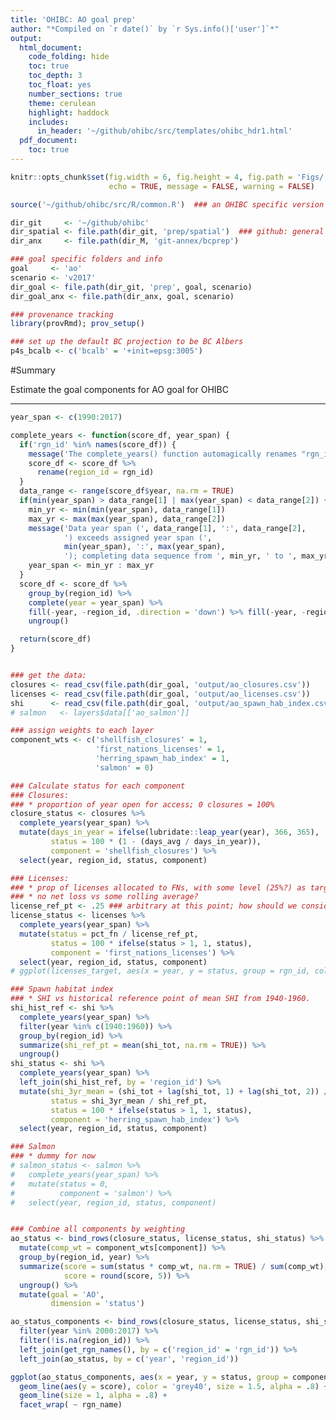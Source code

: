 ```yaml
---
title: 'OHIBC: AO goal prep'
author: "*Compiled on `r date()` by `r Sys.info()['user']`*"
output: 
  html_document:
    code_folding: hide
    toc: true
    toc_depth: 3
    toc_float: yes
    number_sections: true
    theme: cerulean
    highlight: haddock
    includes: 
      in_header: '~/github/ohibc/src/templates/ohibc_hdr1.html'
  pdf_document:
    toc: true
---
```


``` r

knitr::opts_chunk$set(fig.width = 6, fig.height = 4, fig.path = 'Figs/',
                      echo = TRUE, message = FALSE, warning = FALSE)

source('~/github/ohibc/src/R/common.R')  ### an OHIBC specific version of common.R

dir_git     <- '~/github/ohibc'
dir_spatial <- file.path(dir_git, 'prep/spatial')  ### github: general buffer region shapefiles
dir_anx     <- file.path(dir_M, 'git-annex/bcprep')

### goal specific folders and info
goal     <- 'ao'
scenario <- 'v2017'
dir_goal <- file.path(dir_git, 'prep', goal, scenario)
dir_goal_anx <- file.path(dir_anx, goal, scenario)

### provenance tracking
library(provRmd); prov_setup()

### set up the default BC projection to be BC Albers
p4s_bcalb <- c('bcalb' = '+init=epsg:3005')

```

#Summary

Estimate the goal components for AO goal for OHIBC

***

``` r

year_span <- c(1990:2017)

complete_years <- function(score_df, year_span) {
  if('rgn_id' %in% names(score_df)) {
    message('The complete_years() function automagically renames "rgn_id" to "region_id" for your convenience.')
    score_df <- score_df %>%
      rename(region_id = rgn_id)
  }
  data_range <- range(score_df$year, na.rm = TRUE)
  if(min(year_span) > data_range[1] | max(year_span) < data_range[2]) {
    min_yr <- min(min(year_span), data_range[1])
    max_yr <- max(max(year_span), data_range[2])
    message('Data year span (', data_range[1], ':', data_range[2],
            ') exceeds assigned year span (',
            min(year_span), ':', max(year_span),
            '); completing data sequence from ', min_yr, ' to ', max_yr, '.')
    year_span <- min_yr : max_yr
  }
  score_df <- score_df %>%
    group_by(region_id) %>%
    complete(year = year_span) %>%
    fill(-year, -region_id, .direction = 'down') %>% fill(-year, -region_id, .direction = 'up') %>%
    ungroup()

  return(score_df)
}


### get the data:
closures <- read_csv(file.path(dir_goal, 'output/ao_closures.csv'))
licenses <- read_csv(file.path(dir_goal, 'output/ao_licenses.csv'))
shi      <- read_csv(file.path(dir_goal, 'output/ao_spawn_hab_index.csv'))
# salmon   <- layers$data[['ao_salmon']]

### assign weights to each layer
component_wts <- c('shellfish_closures' = 1,
                   'first_nations_licenses' = 1,
                   'herring_spawn_hab_index' = 1,
                   'salmon' = 0)

### Calculate status for each component
### Closures:
### * proportion of year open for access; 0 closures = 100%
closure_status <- closures %>%
  complete_years(year_span) %>%
  mutate(days_in_year = ifelse(lubridate::leap_year(year), 366, 365),
         status = 100 * (1 - (days_avg / days_in_year)),
         component = 'shellfish_closures') %>%
  select(year, region_id, status, component)

### Licenses:
### * prop of licenses allocated to FNs, with some level (25%?) as target?
### * no net loss vs some rolling average?
license_ref_pt <- .25 ### arbitrary at this point; how should we consider ref pt?
license_status <- licenses %>%
  complete_years(year_span) %>%
  mutate(status = pct_fn / license_ref_pt,
         status = 100 * ifelse(status > 1, 1, status),
         component = 'first_nations_licenses') %>%
  select(year, region_id, status, component)
# ggplot(licenses_target, aes(x = year, y = status, group = rgn_id, color = rgn_id)) + geom_line()

### Spawn habitat index
### * SHI vs historical reference point of mean SHI from 1940-1960.
shi_hist_ref <- shi %>%
  complete_years(year_span) %>%
  filter(year %in% c(1940:1960)) %>%
  group_by(region_id) %>%
  summarize(shi_ref_pt = mean(shi_tot, na.rm = TRUE)) %>%
  ungroup()
shi_status <- shi %>%
  complete_years(year_span) %>%
  left_join(shi_hist_ref, by = 'region_id') %>%
  mutate(shi_3yr_mean = (shi_tot + lag(shi_tot, 1) + lag(shi_tot, 2)) / 3,
         status = shi_3yr_mean / shi_ref_pt,
         status = 100 * ifelse(status > 1, 1, status),
         component = 'herring_spawn_hab_index') %>%
  select(year, region_id, status, component)

### Salmon
### * dummy for now
# salmon_status <- salmon %>%
#   complete_years(year_span) %>%
#   mutate(status = 0,
#          component = 'salmon') %>%
#   select(year, region_id, status, component)


### Combine all components by weighting
ao_status <- bind_rows(closure_status, license_status, shi_status) %>% # , salmon_status) %>%
  mutate(comp_wt = component_wts[component]) %>%
  group_by(region_id, year) %>%
  summarize(score = sum(status * comp_wt, na.rm = TRUE) / sum(comp_wt),
            score = round(score, 5)) %>%
  ungroup() %>%
  mutate(goal = 'AO',
         dimension = 'status')

ao_status_components <- bind_rows(closure_status, license_status, shi_status) %>%
  filter(year %in% 2000:2017) %>%
  filter(!is.na(region_id)) %>%
  left_join(get_rgn_names(), by = c('region_id' = 'rgn_id')) %>%
  left_join(ao_status, by = c('year', 'region_id'))

ggplot(ao_status_components, aes(x = year, y = status, group = component, color = component)) +
  geom_line(aes(y = score), color = 'grey40', size = 1.5, alpha = .8) +
  geom_line(size = 1, alpha = .8) +
  facet_wrap( ~ rgn_name)


```
